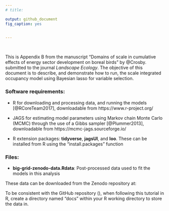 ```yaml
---
# title: 

output: github_document
fig_caption: yes


---
```


\ 

This is Appendix B from the manuscript "Domains of scale in cumulative effects of energy sector development on boreal birds" by @Crosby. submitted to the journal *Landscape Ecology*. The objective of this document is to describe, and demonstrate how to run, the scale integrated occupancy model using Bayesian lasso for variable selection. 

### Software requirements:  

* R for downloading and processing data, and running the models [@RCoreTeam2017], downloadable from https://www.r-project.org/  

* JAGS for estimating model parameters using Markov chain Monte Carlo (MCMC) through the use of a Gibbs sampler [@Plummer2013], downloadable from https://mcmc-jags.sourceforge.io/  

* R extension packages: **tidyverse**, **jagsUI**, and **loo**. These can be installed from R using the "install.packages" function  


### Files:  

* **big-grid-zenodo-data.Rdata**: Post-processed data used to fit the models in this analysis 

These data can be downloaded from the Zenodo repository at: 

To be consistent with the GitHub repository (), when following this tutorial in R, create a directory named "docs" within your R working directory to store the data in. 

